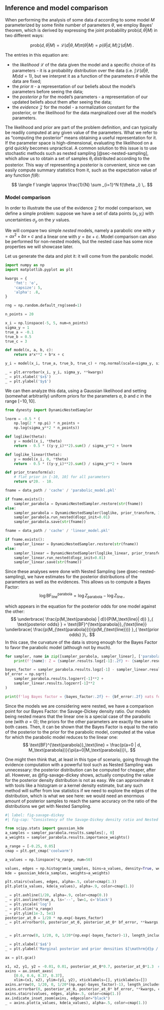 ## Inference and model comparison

When performing the analysis of some data $d$ according to some model $M$ parameterized by some finite number of parameters $\theta$, we employ Bayes' theorem, which is derived by expressing the joint probability $\text{prob}(d, \theta | M)$ in two different ways: 

$$ \text{prob}(d, \theta | M) = \mathcal{L}(d | \theta, M) \pi (\theta | M) = p(\theta | d, M) \mathcal{Z}(d | M)\,.
$$

The entries in this equation are: 

- the _likelihood_ $\mathcal{L}$ of the data given the model and a specific choice of its parameters - it is a probability distribution over the data (i.e. $\int \mathcal{L}(d|\theta, M) \text{d}d = 1$), but we interpret it as a function of the parameters $\theta$ while the data are fixed;
- the _prior_ $\pi$ - a representation of our beliefs about the model's parameters before seeing the data;
- the _posterior_ $p$ for the model's parameters - a representation of our updated beliefs about them after seeing the data;
- the _evidence_ $\mathcal{Z}$ for the model - a normalization constant for the posterior, or the likelihood for the data marginalized over all the model's parameters.

The likelihood and prior are part of the problem definition, and can typically be readily computed at any given value of the parameters.
What we refer to as "computing the posterior" means obtaining a useful representation for it. 
If the parameter space is high-dimensional, evaluating the likelihood on a grid quickly becomes unpractical. A common solution to this issue is to use stochastic methods such as nested sampling [@sec-nested-sampling], which allow us to obtain a set of samples $\theta _i$ distributed according to the posterior.
This way of representing a posterior is convenient, since we can easily compute summary statistics from it, such as the expectation value of any function $f(\theta)$:

$$ \langle f \rangle \approx \frac{1}{N} \sum _{i=1}^N f(\theta _i) \,.
$$

### Model comparison {#sec-model-comparison}

In order to illustrate the use of the evidence $\mathcal{Z}$ for model comparison, we define a simple problem: 
suppose we have a set of data points $(x_{i}, y_{i})$ with uncertainties $\sigma_{y}$ on the $y$ values.

We will compare two simple _nested_ models, namely a parabolic one with $y = a x^{2}+bx+c$ and a linear one with $y = bx+c$. 
Model comparison can also be performed for non-nested models, but the nested case has some nice properties we will showcase later.

Let us generate the data and plot it: it will come from the parabolic model.

```python
import numpy as np
import matplotlib.pyplot as plt

kwargs = {
	'fmt': 'o',
	'capsize': 5,
	'alpha': .8,
}

rng = np.random.default_rng(seed=1)

n_points = 20

x_i = np.linspace(-5, 5, num=n_points)
sigma_y = 1
true_a = -0.1
true_b = 0.5
true_c = 3

def model(x, a, b, c):
	return a*x**2 + b*x + c

y_i = model(x_i, true_a, true_b, true_c) + rng.normal(scale=sigma_y, size=n_points)

_ = plt.errorbar(x_i, y_i, sigma_y, **kwargs)
_ = plt.xlabel('$x$')
_ = plt.ylabel('$y$')
```

We can then analyze this data, using a Gaussian likelihood and setting (somewhat arbitrarily) uniform priors for the parameters $a$, $b$ and $c$ in the range $[-10, 10]$.

```python
from dynesty import DynamicNestedSampler

lnorm = -0.5 * (
	np.log(2 * np.pi) * n_points +
    np.log(sigma_y**2 * n_points))

def loglike(theta):
	y = model(x_i, *theta)
	return - 0.5 * ((y-y_i)**2).sum() / sigma_y**2 + lnorm

def loglike_linear(theta):
	y = model(x_i, 0, *theta)
	return - 0.5 * ((y-y_i)**2).sum() / sigma_y**2 + lnorm

def prior_transform(u):
	# flat prior in [-10, 10] for all parameters
	return u*20. - 10.

fname = data_path / 'cache' / 'parabolic_model.pkl'

if fname.exists():
	sampler_parabola = DynamicNestedSampler.restore(str(fname))
else:
	sampler_parabola = DynamicNestedSampler(loglike, prior_transform, 3, nlive=500)
	sampler_parabola.run_nested(dlogz_init=0.01)
	sampler_parabola.save(str(fname))
```

```python
fname = data_path / 'cache' / 'linear_model.pkl'

if fname.exists():
	sampler_linear = DynamicNestedSampler.restore(str(fname))
else:
	sampler_linear = DynamicNestedSampler(loglike_linear, prior_transform, 2, nlive=500)
	sampler_linear.run_nested(dlogz_init=0.01)
	sampler_linear.save(str(fname))
```

Since these analyses were done with Nested Sampling (see @sec-nested-sampling), we have estimates for the posterior distributions of the parameters as well as the evidences.
This allows us to compute a Bayes Factor:
$$
\log \text{BF}^{\text{parabola}}_\text{line} = \log Z_\text{parabola} - \log Z_\text{line}\,,
$$

which appears in the equation for the posterior odds for one model against the other:
$$
\underbrace{ \frac{p(M_\text{parabola} | d)}{P(M_\text{line}| d)} }_{ \text{posterior odds} } 
= \text{BF}^{\text{parabola}}_{\text{line}} \underbrace{ \frac{p(M_{\text{parabola}})}{p(M_{\text{line}})} }_{ \text{prior odds} }\,.
$$
In this case, the curvature of the data is strong enough for the Bayes Factor to favor the parabolic model (although not by much). 

```python
for sampler, name in zip([sampler_parabola, sampler_linear], ['parabola', 'line']):
	print(f'{name}: Z = {sampler.results.logz[-1]:.2f} +- {sampler.results.logzerr[-1]:.2f}')

bayes_factor = sampler_parabola.results.logz[-1] - sampler_linear.results.logz[-1]
bf_error = np.sqrt(
	sampler_parabola.results.logzerr[-1]**2 + 
	sampler_linear.results.logzerr[-1]**2
)

print(f'log Bayes factor = {bayes_factor:.2f} +- {bf_error:.2f} nats for the parabolic model')
```

Since the models we are considering were nested, we have a comparison point for our Bayes Factor: the Savage-Dickey density ratio. 
Our models being nested means that the linear one is a special case of the parabolic one (with $a=0$); the priors for the other parameters are exactly the same in both cases. Then, it can be shown that the Bayes Factor is equal to the ratio of the posterior to the prior for the parabolic model, computed at the value for which the parabolic model reduces to the linear one:
$$
\text{BF}^{\text{parabola}}_\text{line} = \frac{p(a=0 | d, M_\text{parabola})}{\pi(a=0|M_\text{parabola})}\,.
$$

One might then think that, at least in this type of scenario, going through the evidence computation with a powerful tool such as Nested Sampling was unnecessary: the posterior distribution can be computed for cheaper, after all.
However, as @fig-savage-dickey shows, actually computing the value for the posterior density distribution is not as easy. We can approximate it with tools like a histogram or a kernel density estimate, but any such method will suffer from low statistics if we need to explore the edges of the distribution, which is what we see here: we would need an enormous amount of posterior samples to reach the same accuracy on the ratio of the distributions we get with Nested Sampling.

```python
#| label: fig-savage-dickey
#| fig-cap: "Consistency of the Savage-Dickey density ratio and Nested Sampling estimates for the Bayes Factor. "

from scipy.stats import gaussian_kde
a_samples = sampler_parabola.results.samples[:, 0]
a_weights = sampler_parabola.results.importance_weights()

a_range = [-0.25, 0.05]
cmap = plt.get_cmap('coolwarm')

a_values = np.linspace(*a_range, num=50)

values, edges = np.histogram(a_samples, bins=a_values, density=True, weights=a_weights)
kde = gaussian_kde(a_samples, weights=a_weights)

plt.stairs(values, edges, alpha=.5, color=cmap(1.))
plt.plot(a_values, kde(a_values), alpha=.9, color=cmap(1.))

_ = plt.axhline(1/20, alpha=.9, color=cmap(0.))
_ = plt.axvline(true_a, ls='--', lw=1, c='black')
_ = plt.yscale('log')
_ = plt.xlim(*a_range)
_ = plt.ylim(1e-3, 5e1)
posterior_at_0 = 1/20 * np.exp(-bayes_factor)
_ = plt.errorbar(0, posterior_at_0, posterior_at_0* bf_error, **kwargs, color='black')


_ = plt.arrow(0, 1/20, 0, 1/20*(np.exp(-bayes_factor)-1), length_includes_head=True, color=cmap(0.), alpha=.5, width=0.003)

_ = plt.xlabel('$a$')
_ = plt.ylabel('Marginal posterior and prior densities $[\mathrm{d}p / \mathrm{d} a]$')

ax = plt.gca()

x1, x2, y1, y2 = -0.01, 0.01, posterior_at_0*0.7, posterior_at_0*1.3  # subregion of the original image
axins = ax.inset_axes(
    [0.6, 0.6, 0.37, 0.37],
    xlim=(x1, x2), ylim=(y1, y2), xticklabels=[], yticklabels=[])
axins.arrow(0, 1/20, 0, 1/20*(np.exp(-bayes_factor)-1), length_includes_head=True, color=cmap(0.), alpha=.5, width=0.03)
axins.errorbar(0, posterior_at_0, posterior_at_0* bf_error, **kwargs, color='black')
axins.stairs(values, edges, alpha=.5, color=cmap(1.))
ax.indicate_inset_zoom(axins, edgecolor="black")
_ = axins.plot(a_values, kde(a_values), alpha=.5, color=cmap(1.))

```